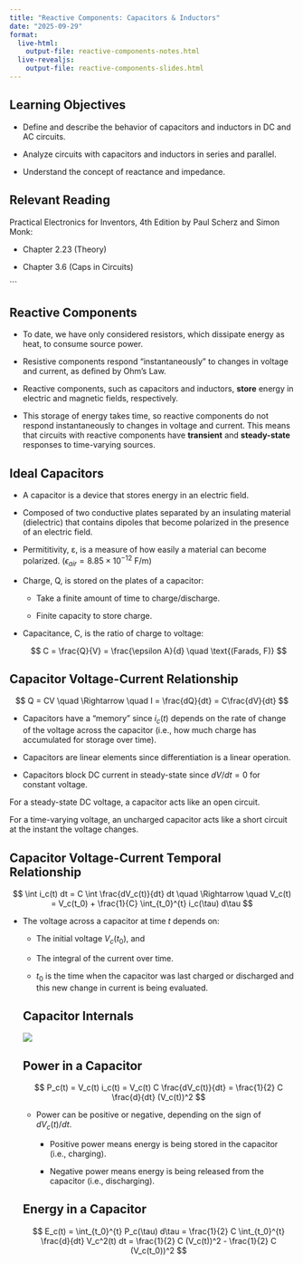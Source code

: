 ```yaml
---
title: "Reactive Components: Capacitors & Inductors"
date: "2025-09-29"
format:
  live-html: 
    output-file: reactive-components-notes.html
  live-revealjs: 
    output-file: reactive-components-slides.html
---
```


## Learning Objectives

- Define and describe the behavior of capacitors and inductors in DC and AC
circuits.

- Analyze circuits with capacitors and inductors in series and parallel.

- Understand the concept of reactance and impedance.

## Relevant Reading

Practical Electronics for Inventors, 4th Edition by Paul Scherz and Simon Monk:

- Chapter 2.23 (Theory)

- Chapter 3.6 (Caps in Circuits)

```

## Reactive Components

- To date, we have only considered resistors, which dissipate energy as heat, to
consume source power.

- Resistive components respond "instantaneously" to changes in voltage and
current, as defined by Ohm's Law.

- Reactive components, such as capacitors and inductors, **store** energy in
electric and magnetic fields, respectively.

- This storage of energy takes time, so reactive components do not respond
instantaneously to changes in voltage and current.  This means that circuits
with reactive components have **transient** and **steady-state** responses to
time-varying sources.

## Ideal Capacitors

- A capacitor is a device that stores energy in an electric field.

- Composed of two conductive plates separated by an insulating material
(dielectric) that contains dipoles that become polarized in the presence of an
electric field.

- Permititivity, ε, is a measure of how easily a material can become polarized.
($\epsilon_{air} = 8.85 \times 10^{-12} \text{ F/m}$)

- Charge, Q, is stored on the plates of a capacitor:

  - Take a finite amount of time to charge/discharge.

  - Finite capacity to store charge.

- Capacitance, C, is the ratio of charge to voltage:
  
  $$
  C = \frac{Q}{V} = \frac{\epsilon A}{d} \quad \text{(Farads, F)}
  $$

## Capacitor Voltage-Current Relationship

$$
Q = CV \quad \Rightarrow \quad I = \frac{dQ}{dt} = C\frac{dV}{dt}
$$

- Capacitors have a "memory" since $i_c(t)$ depends on the rate of change of
the voltage across the capacitor (i.e., how much charge has accumulated for
storage over time).

- Capacitors are linear elements since differentiation is a linear operation.

- Capacitors block DC current in steady-state since $dV/dt = 0$ for constant voltage.

::: callout-tip
For a steady-state DC voltage, a capacitor acts like an open circuit.
:::

::: callout-tip
For a time-varying voltage, an uncharged capacitor acts like a short circuit at the instant
the voltage changes.
:::

## Capacitor Voltage-Current Temporal Relationship

$$
\int i_c(t) dt = C \int \frac{dV_c(t)}{dt} dt \quad \Rightarrow \quad V_c(t) = V_c(t_0) + \frac{1}{C} \int_{t_0}^{t} i_c(\tau) d\tau
$$

- The voltage across a capacitor at time $t$ depends on:

  - The initial voltage $V_c(t_0)$, and
  
  - The integral of the current over time.

  - $t_0$ is the time when the capacitor was last charged or discharged and this new change in current is being evaluated.

  ## Capacitor Internals

  ![](images/cap.jpg){fig-align="center"}

  ## Power in a Capacitor

  $$
  P_c(t) = V_c(t) i_c(t) = V_c(t) C \frac{dV_c(t)}{dt} = \frac{1}{2} C \frac{d}{dt} (V_c(t))^2
  $$

  - Power can be positive or negative, depending on the sign of $dV_c(t)/dt$.

    - Positive power means energy is being stored in the capacitor (i.e.,
    charging).

    - Negative power means energy is being released from the capacitor (i.e.,
    discharging).

  ## Energy in a Capacitor

  $$
  E_c(t) = \int_{t_0}^{t} P_c(\tau) d\tau = \frac{1}{2} C \int_{t_0}^{t} \frac{d}{dt} V_c^2(t) dt =  \frac{1}{2} C (V_c(t))^2 - \frac{1}{2} C (V_c(t_0))^2
  $$